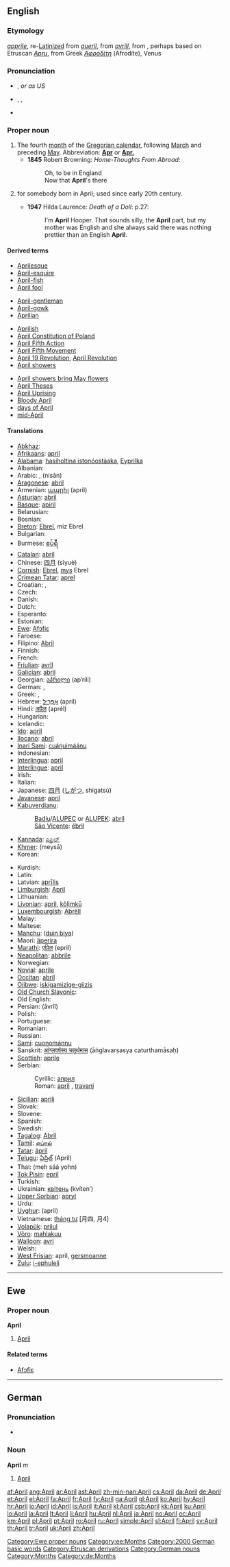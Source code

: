 ==English==

===Etymology===
{{etyl|enm}} ''[[apprile]]'', re-[[Latinize]]d from ''[[aueril]]'', from {{etyl|fro}} ''[[avrill]]'', from {{etyl|la}} {{term|aprilis|aprīlis|of the month of the goddess [[Venus]]|lang=la}}, perhaps based on Etruscan ''[[Apru]]'', from Greek ''[[Αφροδίτη]]'' (Afrodíte), Venus

===Pronunciation===
* {{a|UK}} {{IPA|/ˈeɪprɪl/}}, {{SAMPA|/"eIprIl/}} ''or as US''
* {{a|US}} {{enPR|āʹprəl}}, {{IPA|/ˈeɪprəl/}}, {{SAMPA|/"eIpr@l/}}
* {{audio|en-us-April.ogg|Audio (US)}}

===Proper noun===
{{en-proper noun|s|-}}

# The fourth [[month]] of the [[Gregorian calendar]], following [[March]] and preceding [[May]]. Abbreviation: '''[[Apr]]''' or '''[[Apr.]]'''
#* '''1845''' Robert Browning: ''Home-Thoughts From Abroad'':
#*: Oh, to be in England
#*: Now that '''April''''s there
# {{given name|female|from=English}} for somebody born in April; used since early 20th century.
#* '''1947''' Hilda Laurence: ''Death of a Doll'': p.27:
#*: I'm '''April''' Hooper. That sounds silly, the '''April''' part, but my mother was English and she always said there was nothing prettier than an English '''April'''.

====Derived terms====
{{top3}}
* [[Aprilesque]]
* [[April-esquire]]
* [[April-fish]]
* [[April fool]]
<!--"April Fools' Day" is under "April fool"-->
* [[April-gentleman]]
* [[April-gowk]]
* [[Aprilian]]
{{mid3}}
* [[Aprilish]]
* [[w:April Constitution of Poland|April Constitution of Poland]]
* [[April Fifth Action]]
* [[April Fifth Movement]]
* [[April 19 Revolution]], [[April Revolution]]
* [[April showers]]
{{mid3}}
* [[April showers bring May flowers]]
* [[April Theses]]
* [[April Uprising]]
* [[Bloody April]]
* [[days of April]]
* [[mid-April]]
{{bottom}}

====Translations====
{{trans-top|fourth month of the Gregorian calendar}}
* [[Abkhaz]]: {{Cyrl|[[мшаҧы]]}} {{IPAchar|(mšaṗə)}}
* [[Afrikaans]]: [[april]]
* [[Alabama]]: [[hasiholtina istonóostàaka]], [[Eyprilka]]
* Albanian: {{t-|sq|prill|xs=Albanian}}
* Arabic: {{Arab|[[ابريل|أبْرِيل]]}} {{IPAchar|(’abrīl)}} {{m}}, {{Arab|[[نيسان|نِيسَانٌ]]}} (nisān) {{m}}
* [[Aragonese]]: [[abril]] {{m}}
* Armenian: [[ապրիլ]] (april)
* [[Asturian]]: [[abril]] {{m}}
* [[Basque]]: [[apiril]]
* Belarusian: {{t-|be|красавік|tr=krasavik|sc=Cyrl|xs=Belarusian}}
* Bosnian: {{t-|bs|april|m}}
* [[Breton]]: [[Ebrel]], miz Ebrel
* Bulgarian: {{t+|bg|април|tr=apríl|sc=Cyrl}}
* Burmese: [[ဧပ်ရီ]] {{IPAchar|(epẏi)}}
* [[Catalan]]: [[abril]] {{m}}
* Chinese: [[四月]] (sìyuè)
* [[Cornish]]: [[Ebrel]], [[mys]] Ebrel
* [[Crimean Tatar]]: [[aprel]]
* Croatian: {{t+|hr|travanj|m}}, {{t+|hr|april|m}}
* Czech: {{t-|cs|duben|m}}
* Danish: {{t+|da|april}}
* Dutch: {{t+|nl|april}}
* Esperanto: {{t+|eo|aprilo|xs=Esperanto}}
* Estonian: {{t+|et|aprill}}
* [[Ewe]]: [[Afɔfiɛ]]
* Faroese: {{t-|fo|apríl|xs=Faroese}}
* Filipino: [[Abril]]
* Finnish: {{t+|fi|huhtikuu}}
* French: {{t+|fr|avril|m}}
* [[Friulian]]: [[avrîl]]
* [[Galician]]: [[abril]] {{m}}
* Georgian: [[აპრილი]] (ap‘rili)
* German: {{t+|de|April|m}}, {{t+|de|Ostermond|m}}
* Greek: {{t+|el|Απρίλιος|m|tr=Aprílios|sc=Grek}}, {{t+|el|Απρίλης|m|tr=Aprílis|sc=Grek}}
* Hebrew: [[אפריל|אַפְּרִיל]] (apríl) {{m}}
* Hindi: [[अप्रैल]] (aprél) {{m}}
* Hungarian: {{t+|hu|április}}
* Icelandic: {{t+|is|apríl}}
* [[Ido]]: [[april]]
* [[Ilocano]]: [[abril]]
* [[Inari Sami]]: [[cuáŋuimáánu]]
* Indonesian: {{t-|id|april|xs=Indonesian}}
* [[Interlingua]]: [[april]]
* [[Interlingue]]: [[april]]
* Irish: {{t+|ga|Aibreán|xs=Irish}}
* Italian: {{t+|it|aprile|m}}
* Japanese: [[四月]] ([[しがつ]], shigatsú)
* [[Javanese]]: [[april]]
* [[Kabuverdianu]]:
*: [[Badiu]]/[[ALUPEC]] or [[ALUPEK]]: [[abril]]
*: [[São Vicente]]: [[ébril]]
* [[Kannada]]: [[ಎಪ್ರಿಲ್]]
* [[Khmer]]: {{Khmr|[[មេសា]]}} (meysā)
* Korean: {{t+|ko|사월|tr=saweol|sc=KOchar}}
{{trans-mid}}
* Kurdish: {{t+|ku|avrêl}}
* Latin: {{t+|la|aprilis|aprīlis}}
* Latvian: [[aprīlis]]
* [[Limburgish]]: [[April#Limburgish|April]]
* Lithuanian: {{t+|lt|balandis|m|xs=Lithuanian}}
* [[Livonian]]: [[april]], [[kõļimkū]]
* [[Luxembourgish]]: [[Abrëll]]
* Malay: {{t-|ms|april|xs=Malay}}
* Maltese: {{t-|mt|April|xs=Maltese}}
* [[Manchu]]: ([[duin biya]])
* Maori: [[äperira]]
* [[Marathi]]: [[एप्रिल]] (epril)
* [[Neapolitan]]: [[abbrile]]
* Norwegian: {{t+|no|april}}
* [[Novial]]: [[aprile]]
* [[Occitan]]: [[abril]] {{m}}
* [[Ojibwe]]: [[iskigamizige-giizis]]
* [[Old Church Slavonic]]: {{tø|cu|априль|m|tr=aprilĭ|sc=Cyrl|xs=Old Church Slavonic}}
* Old English: {{t-|ang|eastermonaþ|m|alt=ēastermōnaþ|xs=Old English}}
* Persian: {{fa-Arab|[[آوریل]]}} (âvrîl)
* Polish: {{t+|pl|kwiecień|m}}
* Portuguese: {{t+|pt|abril|m}}
* Romanian: {{t+|ro|aprilie}}
* Russian: {{t+|ru|апрель|m|tr=aprél’|sc=Cyrl}}
* [[Sami]]: [[cuoŋománnu]]
* Sanskrit: [[आंग्लवर्षस्य चतुर्थमास]] (āṅglavarṣasya caturthamāsaḥ)
* [[Scottish]]: [[aprile]]
* Serbian:
*: Cyrillic: [[април#Serbian|април]] {{m}}
*: Roman: [[april#Serbian|april]] {{m}}, [[travanj]] {{m}}
* [[Sicilian]]: [[aprili]] {{m}}
* Slovak: {{t+|sk|apríl|m}}
* Slovene: {{t-|sl|apríl|m}}
* Spanish: {{t+|es|abril|m}}
* Swedish: {{t+|sv|april}}
* [[Tagalog]]: [[Abril]]
* [[Tamil]]: [[ஏப்ரல்]]
* [[Tatar]]: [[äpril]]
* [[Telugu]]: [[ఏప్రిల్]] (April)
* Thai: {{Thai|[[เมษายน]]}} (meh sáá yohn)
* [[Tok Pisin]]: [[epril]]
* Turkish: {{t+|tr|nisan}}
* Ukrainian: [[квітень]] (kvíten’) {{m}}
* [[Upper Sorbian]]: [[apryl]]
* Urdu: {{t+|ur|اپریل|m|tr=aprél|sc=ur-Arab|xs=Urdu}}
* [[Uyghur]]: {{ug-Arab|[[ئاپريل]]}} (april)
* Vietnamese: [[tháng tư]] [月四, 月4]
* [[Volapük]]: [[prilul]]
* [[Võro]]: [[mahlakuu]]
* [[Walloon]]: [[avri]]
* Welsh: {{t-|cy|Ebrill|m|xs=Welsh}}
* [[West Frisian]]: april, [[gersmoanne]]
* [[Zulu]]: [[i-ephuleli]]
{{trans-bottom}}

----

==Ewe==

===Proper noun===
'''April'''

# [[April#English|April]]

====Related terms====
* [[Afɔfiɛ]]

[[Category:Ewe proper nouns]]
[[Category:ee:Months]]

----

==German==

===Pronunciation===
* {{audio|De-April.ogg|audio}}

===Noun===
'''April''' ''m''

# [[April#English|April]]

[[Category:2000 German basic words]]
[[Category:Etruscan derivations]]
[[Category:German nouns]]
[[Category:Months]]
[[Category:de:Months]]

[[af:April]]
[[ang:April]]
[[ar:April]]
[[ast:April]]
[[zh-min-nan:April]]
[[cs:April]]
[[da:April]]
[[de:April]]
[[et:April]]
[[el:April]]
[[fa:April]]
[[fr:April]]
[[fy:April]]
[[ga:April]]
[[gl:April]]
[[ko:April]]
[[hy:April]]
[[hr:April]]
[[io:April]]
[[id:April]]
[[is:April]]
[[it:April]]
[[kl:April]]
[[csb:April]]
[[kk:April]]
[[ku:April]]
[[lo:April]]
[[la:April]]
[[lt:April]]
[[li:April]]
[[hu:April]]
[[nl:April]]
[[ja:April]]
[[no:April]]
[[oc:April]]
[[km:April]]
[[pl:April]]
[[pt:April]]
[[ro:April]]
[[ru:April]]
[[simple:April]]
[[sl:April]]
[[fi:April]]
[[sv:April]]
[[th:April]]
[[tr:April]]
[[uk:April]]
[[zh:April]]